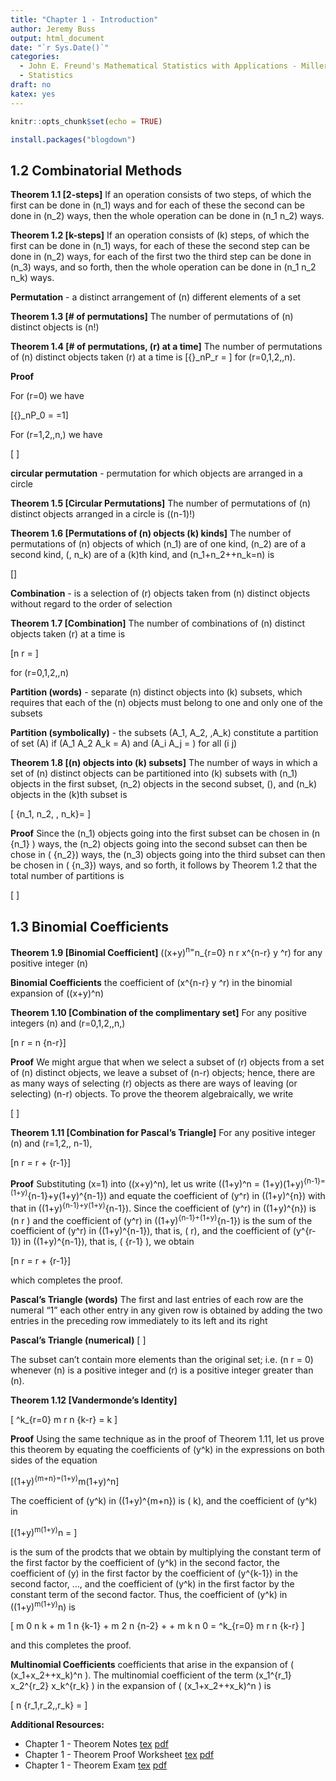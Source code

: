 ```yaml
---
title: "Chapter 1 - Introduction"
author: Jeremy Buss
output: html_document
date: "`r Sys.Date()`"
categories:
  - John E. Freund's Mathematical Statistics with Applications - Miller/Miller
  - Statistics
draft: no
katex: yes
---
```


```r
knitr::opts_chunk$set(echo = TRUE)
```


```r
install.packages("blogdown")
```



## 1.2 Combinatorial Methods

**Theorem 1.1 [2-steps]** If an operation consists of two steps, of which the first can be done in \(n_1\) ways and for each of these the second can be done in \(n_2\) ways, then the whole operation can be done in \(n_1 \cdot n_2\) ways.

**Theorem 1.2 [k-steps]** If an operation consists of \(k\) steps, of which the first can be done in \(n_1\) ways, for each of these the second step can be done in \(n_2\) ways, for each of the first two the third step can be done in \(n_3\) ways, and so forth, then the whole operation can be done in \(n_1 \cdot n_2 \cdot \ldots \cdot n_k\) ways.

**Permutation** - a distinct arrangement of \(n\) different elements of a set

**Theorem 1.3 [# of permutations]** The number of permutations of \(n\) distinct objects is \(n!\)

**Theorem 1.4 [# of permutations, \(r\) at a time]** The number of permutations of \(n\) distinct objects taken \(r\) at a time is
\[{}_nP_r = \frac{n!}{(n-r)!}\]
for \(r=0,1,2,\ldots,n\).

**Proof** 

For \(r=0\) we have

\[{}_nP_0 = \frac{n!}{(n-0)!}=1\]

For \(r=1,2,\ldots,n,\) we have

\[
\begin{align}
{}_nP_r&=n(n-1)(n-2) \cdot \ldots \cdot (n-r+1)\\
&=\frac{n(n-1)(n-2) \cdot \ldots \cdot (n-r+1)(n-r)!}{(n-r)!}\\
&=\frac{n!}{(n-r)!}
\end{align}
\]

**circular permutation** - permutation for which objects are arranged in a circle

**Theorem 1.5 [Circular Permutations]** The number of permutations of \(n\) distinct objects arranged in a circle is \((n-1)!\)

**Theorem 1.6 [Permutations of \(n\) objects \(k\) kinds]** The number of permutations of \(n\) objects of which \(n_1\) are of one kind, \(n_2\) are of a second kind, \(\ldots, n_k\) are of a \(k\)th kind, and \(n_1+n_2+\dots+n_k=n\) is

\[\frac{n!}{n_1! \cdot n_2! \cdot \ldots \cdot n_k!}\]

**Combination** - is a selection of \(r\) objects taken from \(n\) distinct objects without regard to the order of selection

**Theorem 1.7 [Combination]** The number of combinations of \(n\) distinct objects taken \(r\) at a time is 

\[\dbinom n r = \frac{n!}{r!(n-r)!}\]

for \(r=0,1,2,\ldots,n\)

**Partition (words)** - separate \(n\) distinct objects into \(k\) subsets, which requires that each of the \(n\) objects must belong to one and only one of the subsets

**Partition (symbolically)** - the subsets \(A_1, A_2, \ldots ,A_k\) constitute a partition of set \(A\) if \(A_1 \cup A_2 \cup \ldots \cup A_k = A\) and \(A_i \cap A_j = \emptyset\) for all \(i \ne j\)

**Theorem 1.8 [\(n\) objects into \(k\) subsets]** The number of ways in which a set of \(n\) distinct objects can be partitioned into \(k\) subsets with \(n_1\) objects in the first subset, \(n_2\) objects in the second subset, \(\ldots\), and \(n_k\) objects in the \(k\)th subset is 

\[ \dbinom {n} {n_1, n_2, \ldots, n_k}=\frac{n!}{n_1! \cdot n_2! \cdot \ldots \cdot n_k!} \]

**Proof** Since the \(n_1\) objects going into the first subset can be chosen in \(\dbinom n {n_1} \) ways, the \(n_2\) objects going into the second subset can then be chose in \( \dbinom {n-n_1} {n_2}\) ways, the \(n_3\) objects going into the third subset can then be chosen in \( \dbinom {n-n_1-n_2} {n_3}\) ways, and so forth, it follows by Theorem 1.2 that the total number of partitions is

\[ 
\begin{align}
\dbinom {n} {n_1,n_2,\ldots,n_k} &= \dbinom n {n_1} \cdot \dbinom {n - n_1} {n_2} \cdot \ldots \cdot \dbinom {n-n_1-n_2-\cdots -n_{k-1}}{n_k}\\
&= \frac{n!}{n_1! \cdot (n-n_1)!} \cdot \frac{(n-n_1)!}{n_2! \cdot (n-n_1-n_2)!} \cdot \ldots \cdot \frac{(n-n_1-n_2-\cdots-n_{k-1})!}{n_k! \cdot 0!}\\
&= \frac{n!}{n_1! \cdot n_2! \cdot \ldots \cdot n_k!}
\end{align}
\]


## 1.3 Binomial Coefficients

**Theorem 1.9 [Binomial Coefficient]** \((x+y)^n=\sum^n_{r=0} \dbinom n r x^{n-r} y ^r\) for any positive integer \(n\)

**Binomial Coefficients** the coefficient of  \(x^{n-r} y ^r\) in the binomial expansion of \((x+y)^n\)

**Theorem 1.10 [Combination of the complimentary set]** For any positive integers \(n\) and \(r=0,1,2,\ldots,n,\)

\[\dbinom n r = \dbinom n {n-r}\]

**Proof** We might argue that when we select a subset of \(r\) objects from a set of \(n\) distinct objects, we leave a subset of \(n-r\) objects; hence, there are as many ways of selecting \(r\) objects as there are ways of leaving (or selecting) \(n-r\) objects. To prove the theorem algebraically, we write

\[
\begin{align}
\dbinom n {n-r} &= \frac{n!}{(n-r)![n-(n-r)]!} = \frac{n!}{(n-r)!r!}\\
&= \frac{n!}{r!(n-r)!} = \dbinom n r
\end{align}
\]

**Theorem 1.11 [Combination for Pascal's Triangle]** For any positive integer \(n\) and \(r=1,2,\ldots, n-1\),

\[\dbinom n r = \dbinom {n-1} r + \dbinom {n-1} {r-1}\]

**Proof** Substituting \(x=1\) into \((x+y)^n\), let us write \((1+y)^n = (1+y)(1+y)^{n-1}=(1+y)^{n-1}+y(1+y)^{n-1}\) and equate the coefficient of \(y^r\) in \((1+y)^{n}\) with that in \((1+y)^{n-1}+y(1+y)^{n-1}\). Since the coefficient of \(y^r\) in \((1+y)^{n}\) is \(\dbinom n r \) and the coefficient of \(y^r\) in \((1+y)^{n-1}+(1+y)^{n-1}\) is the sum of the coefficient of \(y^r\) in \((1+y)^{n-1}\), that is, \(\dbinom {n-1} r\), and the coefficient of \(y^{r-1}\) in \((1+y)^{n-1}\), that is, \(\dbinom {n-1} {r-1} \), we obtain 

\[\dbinom n r = \dbinom {n-1} r + \dbinom {n-1} {r-1}\]

which completes the proof.

**Pascal's Triangle (words)** The first and last entries of each row are the numeral "1" each other entry in any given row is obtained by adding the two entries in the preceding row immediately to its left and its right

**Pascal's Triangle (numerical)**
\[
\begin{align}
& \, \quad \quad 1\\
& \; \quad 1 \quad 1 \\
& \; 1 \quad 2 \quad 1\\
1 & \quad 3 \quad 3 \quad 1 \\
1 \quad& 4 \quad 6 \quad 4 \quad 1 \\
....&.............
\end{align}
\]

The subset can't contain more elements than the original set; i.e. \(\dbinom n r = 0\) whenever \(n\) is a positive integer and \(r\) is a positive integer greater than \(n\). 

**Theorem 1.12 [Vandermonde's Identity]** 

\[
\sum^k_{r=0} \dbinom m r \dbinom n {k-r} = \dbinom {m+n} k 
\]

**Proof** Using the same technique as in the proof of Theorem 1.11, let us prove this theorem by equating the coefficients of \(y^k\) in the expressions on both sides of the equation

\[(1+y)^{m+n}=(1+y)^m(1+y)^n\]

The coefficient of \(y^k\) in \((1+y)^{m+n}\) is \(\dbinom {m+n} k\), and the coefficient of \(y^k\) in 

\[(1+y)^m(1+y)^n = \left [ \dbinom m 0 + \dbinom m 1 y + \cdots + \dbinom m m y^m \right ] \times \left [ \dbinom n 0 + \dbinom n 1 y + \cdots + \dbinom n n y^n \right ] \]

is the sum of the prodcts that we obtain by multiplying the constant term of the first factor by the coefficient of \(y^k\) in the second factor, the coefficient of \(y\) in the first factor by the coefficient of \(y^{k-1}\) in the second factor, ..., and the coefficient of \(y^k\) in the first factor by the constant term of the second factor. Thus, the coefficient of \(y^k\) in \((1+y)^m(1+y)^n\) is

\[
\dbinom m 0 \dbinom n k + \dbinom m 1 \dbinom n {k-1} + \dbinom m 2 \dbinom n {n-2} + \cdots + \dbinom m k \dbinom n 0 = \sum^k_{r=0} \dbinom m r \dbinom n {k-r}
\]

and this completes the proof.

**Multinomial Coefficients** coefficients that arise in the expansion of \( (x_1+x_2+\cdots+x_k)^n \). The multinomial coefficient of the term \(x_1^{r_1} \cdot x_2^{r_2} \cdot \ldots \cdot x_k^{r_k} \) in the expansion of \( (x_1+x_2+\cdots+x_k)^n \) is 

\[
\dbinom n {r_1,r_2,\ldots,r_k} = \frac {n!}{r_1! \cdot r_2! \cdot \ldots \cdot r_k!}
\]

**Additional Resources:**

- Chapter 1 - Theorem Notes [tex](./files/Chapter_01_Theorem_Notes.tex) [pdf](./files/Chapter_01_Theorem_Notes.pdf)
- Chapter 1 - Theorem Proof Worksheet [tex](./files/Chapter_01_Theorems_Proof_Worksheet.tex) [pdf](./files/Chapter_01_Theorems_Proof_Worksheet.pdf)
- Chapter 1 - Theorem Exam [tex](./files/Chapter_01_Theorems_Full_Exam.tex) [pdf](./files/Chapter_01_Theorems_Full_Exam.pdf)
